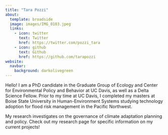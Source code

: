 ```yaml
---
title: "Tara Pozzi"
about:
  template: broadside
  image: images/IMG_0103.jpeg
  links:
    - icon: twitter
      text: Twitter
      href: https://twitter.com/pozzi_tara
    - icon: github
      text: Github
      href: https://github.com/tarapozzi
website: 
  navbar: 
    background: darkolivegreen
---
```


Hello! I am a PhD candidate in the Graduate Group of Ecology and Center for Environmental Policy and Behavior at UC Davis, as well as a Delta Science Fellow. Prior to my time at UC Davis, I completed my masters at Boise State University in Human-Environment Systems studying technology adoption for flood risk management in the Pacific Northwest.

My research investigates on the governance of climate adaptation planning and policy. Check out my research page for specific information on my current projects!

